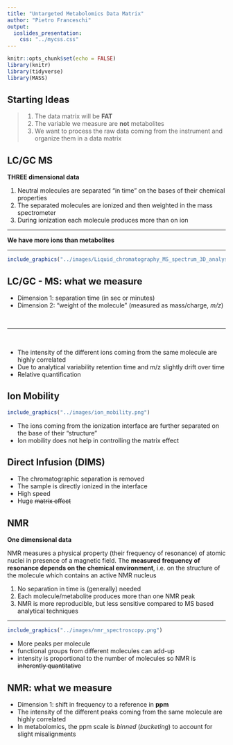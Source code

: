 ```yaml
---
title: "Untargeted Metabolomics Data Matrix"
author: "Pietro Franceschi"
output: 
  ioslides_presentation:
    css: "../mycss.css"
---
```


```r
knitr::opts_chunk$set(echo = FALSE)
library(knitr)
library(tidyverse)
library(MASS)
```

## Starting Ideas {#notes }

>1. The data matrix will be **FAT**
>2. The variable we measure are **not** metabolites
>3. We want to process the raw data coming from the instrument and organize them in a data matrix

## LC/GC MS

**THREE dimensional data**

1. Neutral molecules are separated "in time" on the bases of their chemical properties
2. The separated molecules are ionized and then weighted in the mass spectrometer
3. During ionization each molecule produces more than on ion

<hr>

**We have more ions than metabolites**

---

```r
include_graphics("../images/Liquid_chromatography_MS_spectrum_3D_analysis.png")
```


## LC/GC - MS: what we measure

- Dimension 1: separation time (in sec or minutes)
- Dimension 2: "weight of the molecule" (measured as mass/charge, _m/z_)

<br>
<hr>
<br>

- The intensity of the different ions coming from the same molecule are highly correlated
- Due to analytical variability retention time and m/z slightly drift over time
- Relative quantification


## Ion Mobility

```r
include_graphics("../images/ion_mobility.png")
```


* The ions coming from the ionization interface are further separated on the base of their "structure"
* Ion mobility does not help in controlling the matrix effect

## Direct Infusion (DIMS)

* The chromatographic separation is removed
* The sample is directly ionized in the interface
* High speed
* Huge ~~matrix effect~~



## NMR

**One dimensional data**

NMR measures a physical property (their frequency of resonance) of atomic nuclei in presence of a magnetic field. The **measured frequency of resonance depends on the chemical environment**, i.e. on the structure of the molecule which contains an active NMR nucleus 

1. No separation in time is (generally) needed
2. Each molecule/metabolite produces more than one NMR peak
3. NMR is more reproducible, but less sensitive compared to MS based analytical techniques

---

```r
include_graphics("../images/nmr_spectroscopy.png")
```


* More peaks per molecule
* functional groups from different molecules can add-up
* intensity is proportional to the number of molecules so NMR is ~~inherently quantitative~~

## NMR: what we measure

- Dimension 1: shift in frequency to a reference in **ppm**
- The intensity of the different peaks coming from the same molecule are highly correlated
- In metabolomics, the ppm scale is *binned* (*bucketing*) to account for slight misalignments 






